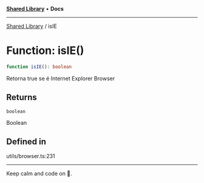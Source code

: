 
<Meta title="Libs/Shared/functions/isIE" />



[**Shared Library**](/?path=/docs/libs-shared-overview--page) • **Docs**

***

[Shared Library](/?path=/docs/libs-shared-overview--page) / isIE

# Function: isIE()

```ts
function isIE(): boolean
```

Retorna true se é Internet Explorer Browser

## Returns

`boolean`

Boolean

## Defined in

utils/browser.ts:231


***

Keep calm and code on 🤘.